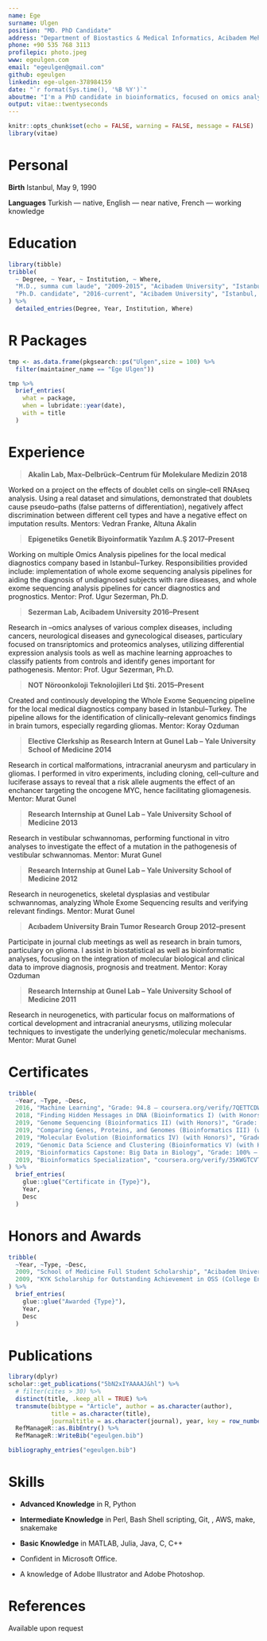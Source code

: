 ```yaml
---
name: Ege
surname: Ulgen
position: "MD. PhD Candidate"
address: "Department of Biostastics & Medical Informatics, Acibadem Mehmet Ali Aydınlar University"
phone: +90 535 768 3113
profilepic: photo.jpeg
www: egeulgen.com
email: "egeulgen@gmail.com"
github: egeulgen
linkedin: ege-ulgen-378984159
date: "`r format(Sys.time(), '%B %Y')`"
aboutme: "I'm a PhD candidate in bioinformatics, focused on omics analyses of cancers, particularly brain tumors. Through computational research, I aim to contribute to the understanding of brain tumor biology and to develop new approaches to improve the outcomes of these tumors."
output: vitae::twentyseconds
---
```


```r
knitr::opts_chunk$set(echo = FALSE, warning = FALSE, message = FALSE)
library(vitae)
```

# Personal

__Birth__ \hfill Istanbul, May 9, 1990

__Languages__ \hfill Turkish — native, English — near native, French — working knowledge


# Education

```r
library(tibble)
tribble(
  ~ Degree, ~ Year, ~ Institution, ~ Where,
  "M.D., summa cum laude", "2009-2015", "Acibadem University", "Istanbul, Turkey",
  "Ph.D. candidate", "2016-current", "Acibadem University", "Istanbul, Turkey",
) %>% 
  detailed_entries(Degree, Year, Institution, Where)
```

# R Packages

```r
tmp <- as.data.frame(pkgsearch::ps("Ulgen",size = 100) %>%
  filter(maintainer_name == "Ege Ulgen"))

tmp %>%
  brief_entries(
    what = package, 
    when = lubridate::year(date), 
    with = title
  )
```


# Experience

> __Akalin Lab, Max–Delbrück–Centrum für Molekulare Medizin \hfill 2018__

Worked on a project on the effects of doublet cells on single–cell RNAseq analysis. Using a real dataset and simulations, demonstrated that doublets cause pseudo–paths (false patterns of differentiation), negatively affect discrimination between different cell types and have a negative effect on imputation results. Mentors: Vedran Franke, Altuna Akalin

> __Epigenetiks Genetik Biyoinformatik Yazılım A.Ş  \hfill 2017–Present__

Working on multiple Omics Analysis pipelines for the local medical diagnostics company based in Istanbul–Turkey. Responsibilities provided include: implementation of whole exome sequencing analysis pipelines for aiding the diagnosis of undiagnosed subjects with rare diseases, and whole exome sequencing analysis pipelines for cancer diagnostics and prognostics. Mentor: Prof. Ugur Sezerman, Ph.D.

> __Sezerman Lab, Acibadem University \hfill 2016–Present__

Research in –omics analyses of various complex diseases, including cancers, neurological diseases and gynecological diseases, particulary focused on transriptomics and proteomics analyses, utilizing differential expression analysis tools as well as machine learning approaches to classify patients from controls and identify genes important for pathogenesis. Mentor: Prof. Ugur Sezerman, Ph.D.

> __NOT Nöroonkoloji Teknolojileri Ltd Şti. \hfill 2015–Present__
 
Created and continously developing the Whole Exome Sequencing pipeline for the local medical diagnostics company based in Istanbul–Turkey. The pipeline allows for the identification of clinically–relevant genomics findings in brain tumors, especially regarding gliomas. Mentor: Koray Ozduman

> __Elective Clerkship as Research Intern at Gunel Lab – Yale University School of Medicine \hfill 2014__

Research in cortical malformations, intracranial aneurysm and particulary in gliomas. I performed in vitro experiments, including cloning, cell–culture and luciferase assays to reveal that a risk allele augments the effect of an enchancer targeting the oncogene MYC, hence facilitating gliomagenesis. Mentor: Murat Gunel

> __Research Internship at Gunel Lab – Yale University School of Medicine \hfill 2013__

Research in vestibular schwannomas, performing functional in vitro analyses to investigate the effect of a mutation in the pathogenesis of vestibular schwannomas. Mentor: Murat Gunel

> __Research Internship at Gunel Lab – Yale University School of Medicine \hfill 2012__

Research in neurogenetics, skeletal dysplasias and vestibular schwannomas, analyzing Whole Exome Sequencing results and verifying relevant findings. Mentor: Murat Gunel

> __Acıbadem University Brain Tumor Research Group \hfill 2012–present__

Participate in journal club meetings as well as research in brain tumors, particulary on glioma. I assist in biostatistical as well as bioinformatic analyses, focusing on the integration of molecular biological and clinical data to improve diagnosis, prognosis and treatment. Mentor: Koray Ozduman

> __Research Internship at Gunel Lab – Yale University School of Medicine \hfill 2011__

Research in neurogenetics, with particular focus on malformations of cortical development and intracranial aneurysms, utilizing molecular techniques to investigate the underlying genetic/molecular mechanisms. Mentor: Murat Gunel


# Certificates

```r
tribble(
  ~Year, ~Type, ~Desc,
  2016, "Machine Learning", "Grade: 94.8 – coursera.org/verify/7QETTCDWHXHP",
  2018, "Finding Hidden Messages in DNA (Bioinformatics I) (with Honors)", "Grade: 96.0% – coursera.org/verify/B5Y2QZ4AWTCL",
  2019, "Genome Sequencing (Bioinformatics II) (with Honors)", "Grade: 99.0% – coursera.org/verify/242DMGMNGFXA",
  2019, "Comparing Genes, Proteins, and Genomes (Bioinformatics III) (with Honors)", "Grade: 100% – coursera.org/verify/N3B77QC9N7V6",
  2019, "Molecular Evolution (Bioinformatics IV) (with Honors)", "Grade: 100% – coursera.org/verify/TM3MWQPRPS47",
  2019, "Genomic Data Science and Clustering (Bioinformatics V) (with Honors)", "Grade: 94.0% – coursera.org/verify/AGX8F2V8PU3G",
  2019, "Bioinformatics Capstone: Big Data in Biology", "Grade: 100% – coursera.org/verify/9AKDLPVN9M2U",
  2019, "Bioinformatics Specialization", "coursera.org/verify/35KWGTCVTJX8"
) %>% 
  brief_entries(
    glue::glue("Certificate in {Type}"),
    Year, 
    Desc
  )
```

# Honors and Awards

```r
tribble(
  ~Year, ~Type, ~Desc,
  2009, "School of Medicine Full Student Scholarship", "Acibadem University",
  2009, "KYK Scholarship for Outstanding Achievement in OSS (College Entrance Examination)", "Ministry of Youth and Sports, Republic of Turkey"
) %>% 
  brief_entries(
    glue::glue("Awarded {Type}"),
    Year, 
    Desc
  )
```

# Publications

```r
library(dplyr)
scholar::get_publications("5bN2xIYAAAAJ&hl") %>% 
  # filter(cites > 30) %>% 
  distinct(title, .keep_all = TRUE) %>%
  transmute(bibtype = "Article", author = as.character(author),
            title = as.character(title),
            journaltitle = as.character(journal), year, key = row_number()) %>% 
  RefManageR::as.BibEntry() %>% 
  RefManageR::WriteBib("egeulgen.bib")

bibliography_entries("egeulgen.bib")
```

# Skills

- **Advanced Knowledge** in R, Python
- **Intermediate Knowledge** in Perl, Bash Shell scripting, Git, \LaTeX, AWS, make, snakemake
- **Basic Knowledge** in MATLAB, Julia, Java, C, C++

- Confident in Microsoft Office.
- A knowledge of Adobe Illustrator and Adobe Photoshop.


# References

Available upon request

